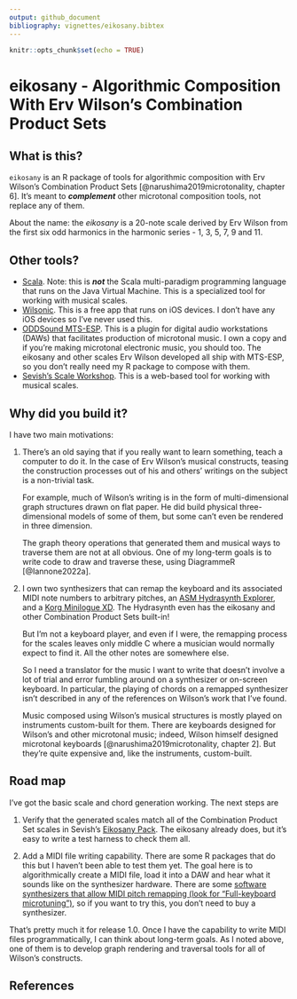 ```yaml
---
output: github_document
bibliography: vignettes/eikosany.bibtex
---
```


```r
knitr::opts_chunk$set(echo = TRUE)
```

# eikosany - Algorithmic Composition With Erv Wilson's Combination Product Sets

## What is this?

`eikosany` is an R package of tools for algorithmic composition with Erv
Wilson's Combination Product Sets [@narushima2019microtonality, chapter 6].
It's meant to ***complement*** other microtonal composition tools, not
replace any of them.

About the name: the _eikosany_ is a 20-note scale derived by Erv Wilson from
the first six odd harmonics in the harmonic series - 1, 3, 5, 7, 9 and 11.

## Other tools?

- [Scala](https://www.huygens-fokker.org/scala/). Note: this is ***not*** the
Scala multi-paradigm programming language that runs on the Java Virtual Machine. This is a specialized tool for working with musical scales.
- [Wilsonic](https://apps.apple.com/us/app/wilsonic/id848852071). This is a
free app that runs on iOS devices. I don't have any iOS devices so I've
never used this.
- [ODDSound MTS-ESP](https://oddsound.com/mtsespsuite.phphttps://oddsound.com/mtsespsuite.php).
This is a plugin for digital audio workstations (DAWs) that facilitates
production of microtonal music. I own a copy and if you're making microtonal
electronic music, you should too. The eikosany and other scales Erv Wilson
developed all ship with MTS-ESP, so you don't really need my R package to
compose with them.
- [Sevish's Scale Workshop](https://sevish.com/scaleworkshop/guide.htm). This
is a web-based tool for working with musical scales.

## Why did you build it?

I have two main motivations:

1. There's an old saying that if you really want to learn something, teach a
computer to do it. In the case of Erv Wilson's musical constructs, teasing
the construction processes out of his and others' writings on the subject is
a non-trivial task.

    For example, much of Wilson's writing is in the form of
    multi-dimensional graph structures drawn on flat paper. He did build
    physical three-dimensional models of some of them, but some can't even
    be rendered in three dimension.
    
    The graph theory operations that generated them and musical ways to
    traverse them are not at all obvious. One of my long-term goals is to
    write code to draw and traverse these, using DiagrammeR [@Iannone2022a].

2. I own two synthesizers that can remap the keyboard and its associated
MIDI note numbers to arbitrary pitches, an [ASM Hydrasynth
Explorer](https://www.ashunsoundmachines.com/hydrasynth-explorer),
and a [Korg Minilogue
XD](https://www.korg.com/us/products/synthesizers/minilogue_xd/). The
Hydrasynth even has the eikosany and other Combination Product Sets
built-in!

    But I'm not a keyboard player, and even if I were, the remapping
    process for the scales leaves only middle C where a musician would
    normally expect to find it. All the other notes are somewhere else.

    So I need a translator for the music I want to write that doesn't
    involve a lot of trial and error fumbling around on a synthesizer or
    on-screen keyboard. In particular, the playing of chords on a remapped
    synthesizer isn't described in any of the references on Wilson's work
    that I've found.
    
    Music composed using Wilson's musical structures is mostly played on
    instruments custom-built for them. There are keyboards designed for
    Wilson's and other microtonal music; indeed, Wilson himself designed
    microtonal keyboards [@narushima2019microtonality, chapter 2]. But
    they're quite expensive and, like the instruments, custom-built. 

## Road map

I've got the basic scale and chord generation working. The next steps are

1. Verify that the generated scales match all of the Combination Product
Set scales in Sevish's [Eikosany
Pack](https://sevish.com/music-resources/). The eikosany already does, but
it's easy to write a test harness to check them all.

2. Add a MIDI file writing capability. There are some R packages that do
this but I haven't been able to test them yet. The goal here is to
algorithmically create a MIDI file, load it into a DAW and hear what it
sounds like on the synthesizer hardware. There are some [software
synthesizers that allow MIDI pitch remapping (look for "Full-keyboard
microtuning")](https://en.xen.wiki/w/List_of_microtonal_software_plugins),
so if you want to try this, you don't need to buy a synthesizer.

That's pretty much it for release 1.0. Once I have the capability to write
MIDI files programmatically, I can think about long-term goals. As I noted
above, one of them is to develop graph rendering and traversal tools for all
of Wilson's constructs.

## References

